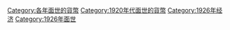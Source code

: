 [[Category:各年面世的貨幣|Category:各年面世的貨幣]]
[[Category:1920年代面世的貨幣|Category:1920年代面世的貨幣]]
[[Category:1926年经济|Category:1926年经济]]
[[Category:1926年面世|Category:1926年面世]]